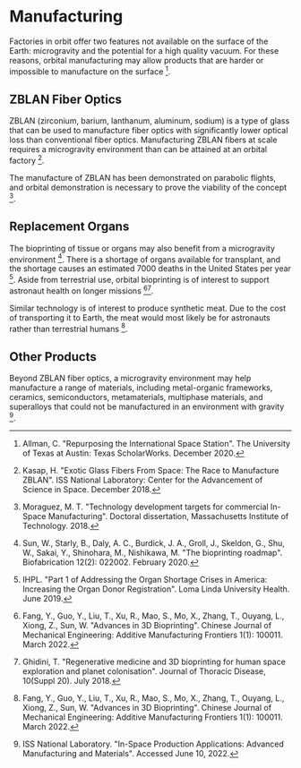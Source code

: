 # Manufacturing
Factories in orbit offer two features not available on the surface of the Earth: microgravity and the potential for a high quality vacuum. For these reasons, orbital manufacturing may allow products that are harder or impossible to manufacture on the surface [^1].

## ZBLAN Fiber Optics
ZBLAN (zirconium, barium, lanthanum, aluminum, sodium) is a type of glass that can be used to manufacture fiber optics with significantly lower optical loss than conventional fiber optics. Manufacturing ZBLAN fibers at scale requires a microgravity environment than can be attained at an orbital factory [^6].

The manufacture of ZBLAN has been demonstrated on parabolic flights, and orbital demonstration is necessary to prove the viability of the concept [^8].

## Replacement Organs
The bioprinting of tissue or organs may also benefit from a microgravity environment [^9]. There is a shortage of organs available for transplant, and the shortage causes an estimated 7000 deaths in the United States per year [^4]. Aside from terrestrial use, orbital bioprinting is of interest to support astronaut health on longer missions [^2][^3].

Similar technology is of interest to produce synthetic meat. Due to the cost of transporting it to Earth, the meat would most likely be for astronauts rather than terrestrial humans [^2].

## Other Products
Beyond ZBLAN fiber optics, a microgravity environment may help manufacture a range of materials, including metal-organic frameworks, ceramics, semiconductors, metamaterials, multiphase materials, and superalloys that could not be manufactured in an environment with gravity [^5].

[^1]: Allman, C. "Repurposing the International Space Station". The University of Texas at Austin: Texas ScholarWorks. December 2020.

[^2]: Fang, Y., Guo, Y., Liu, T., Xu, R., Mao, S., Mo, X., Zhang, T., Ouyang, L., Xiong, Z., Sun, W. "Advances in 3D Bioprinting". Chinese Journal of Mechanical Engineering: Additive Manufacturing Frontiers 1(1): 100011. March 2022.

[^3]: Ghidini, T. "Regenerative medicine and 3D bioprinting for human space exploration and planet colonisation". Journal of Thoracic Disease, 10(Suppl 20). July 2018.

[^4]: IHPL. "Part 1 of Addressing the Organ Shortage Crises in America: Increasing the Organ Donor Registration". Loma Linda University Health. June 2019.

[^5]: ISS National Laboratory. "In-Space Production Applications: Advanced Manufacturing and Materials". Accessed June 10, 2022.

[^6]: Kasap, H. "Exotic Glass Fibers From Space: The Race to Manufacture ZBLAN". ISS National Laboratory: Center for the Advancement of Science in Space. December 2018.

[^7]: Maender, C., Aspiotis, J., Clemens, R., Gupta, A., Panchanathan, D., Zuniga, D., Stoudemire, J. "Beyond the ISS : The World's First Commercial Space Station". From In-Space Manufacturing and Resources: Earth and Planetary Exploration Applications. July 2022.

[^8]: Moraguez, M. T. "Technology development targets for commercial In-Space Manufacturing". Doctoral dissertation, Massachusetts Institute of Technology. 2018.

[^9]: Sun, W., Starly, B., Daly, A. C., Burdick, J. A., Groll, J., Skeldon, G., Shu, W., Sakai, Y., Shinohara, M., Nishikawa, M. "The bioprinting roadmap". Biofabrication 12(2): 022002. February 2020.